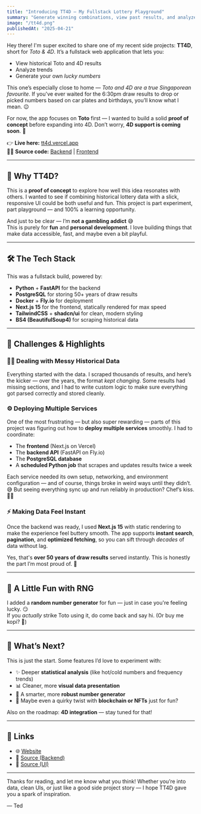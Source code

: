 ```yaml
---
title: "Introducing TT4D – My Fullstack Lottery Playground"
summary: "Generate winning combinations, view past results, and analyze lottery trends all in one place."
image: "/tt4d.png"
publishedAt: "2025-04-21"
---
```


Hey there! I'm super excited to share one of my recent side projects: **TT4D**, short for *Toto & 4D*. It’s a fullstack web application that lets you:

- View historical Toto and 4D results  
- Analyze trends  
- Generate your own *lucky numbers*  

This one’s especially close to home — *Toto and 4D are a true Singaporean favourite*. If you've ever waited for the 6:30pm draw results to drop or picked numbers based on car plates and birthdays, you’ll know what I mean. 😉

For now, the app focuses on **Toto** first — I wanted to build a solid **proof of concept** before expanding into 4D. Don’t worry, **4D support is coming soon**. 🚧

👉 **Live here:** [tt4d.vercel.app](https://tt4d.vercel.app)  
👨‍💻 **Source code:** [Backend](https://github.com/tedawf/tt4d) | [Frontend](https://github.com/tedawf/tt4d-web)

---

## 🧪 Why TT4D?

This is a **proof of concept** to explore how well this idea resonates with others. I wanted to see if combining historical lottery data with a slick, responsive UI could be both useful and fun. This project is part experiment, part playground — and 100% a learning opportunity.

And just to be clear — I’m **not a gambling addict** 😅  
This is purely for **fun** and **personal development**. I love building things that make data accessible, fast, and maybe even a bit playful.

---

## 🛠️ The Tech Stack

This was a fullstack build, powered by:

- **Python** + **FastAPI** for the backend
- **PostgreSQL** for storing 50+ years of draw results
- **Docker** + **Fly.io** for deployment
- **Next.js 15** for the frontend, statically rendered for max speed
- **TailwindCSS** + **shadcn/ui** for clean, modern styling
- **BS4 (BeautifulSoup4)** for scraping historical data

---

## 🧩 Challenges & Highlights

### 🕵️‍♂️ Dealing with Messy Historical Data  
Everything started with the data. I scraped thousands of results, and here’s the kicker — over the years, the format *kept changing*. Some results had missing sections, and I had to write custom logic to make sure everything got parsed correctly and stored cleanly.

### ⚙️ Deploying Multiple Services  
One of the most frustrating — but also super rewarding — parts of this project was figuring out how to **deploy multiple services** smoothly. I had to coordinate:

- The **frontend** (Next.js on Vercel)  
- The **backend API** (FastAPI on Fly.io)  
- The **PostgreSQL database**  
- A **scheduled Python job** that scrapes and updates results twice a week  

Each service needed its own setup, networking, and environment configuration — and of course, things broke in weird ways until they didn’t. 😅 But seeing everything sync up and run reliably in production? Chef’s kiss. 👨‍🍳

### ⚡ Making Data Feel Instant  
Once the backend was ready, I used **Next.js 15** with static rendering to make the experience feel buttery smooth. The app supports **instant search**, **pagination**, and **optimized fetching**, so you can sift through *decades* of data without lag.

Yes, that's **over 50 years of draw results** served instantly. This is honestly the part I’m most proud of. 🥹

---

## 🔮 A Little Fun with RNG

I added a **random number generator** for fun — just in case you're feeling lucky. 😏  
If you *actually* strike Toto using it, do come back and say hi. (Or buy me kopi? 👀)

---

## 🚀 What’s Next?

This is just the start. Some features I’d love to experiment with:

- ✨ Deeper **statistical analysis** (like hot/cold numbers and frequency trends)
- 📊 Cleaner, more **visual data presentation**
- 🎰 A smarter, more **robust number generator**
- 🧠 Maybe even a quirky twist with **blockchain or NFTs** just for fun?

Also on the roadmap: **4D integration** — stay tuned for that!

---

## 🔗 Links

- 🌐 [Website](https://tt4d.vercel.app)
- 🧠 [Source (Backend)](https://github.com/tedawf/tt4d)
- 🎨 [Source (UI)](https://github.com/tedawf/tt4d-web)

---

Thanks for reading, and let me know what you think! Whether you’re into data, clean UIs, or just like a good side project story — I hope TT4D gave you a spark of inspiration.

— Ted

